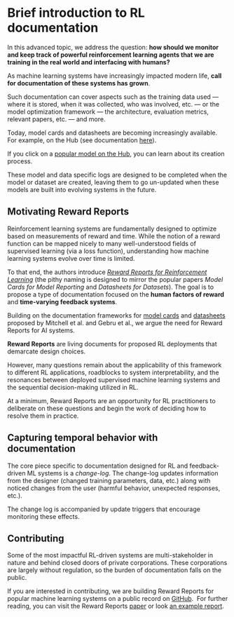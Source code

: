 # Brief introduction to RL documentation

In this advanced topic, we address the question: **how should we monitor and keep track of powerful reinforcement learning agents that we are training in the real world and
interfacing with humans?**

As machine learning systems have increasingly impacted modern life, **call for documentation of these systems has grown**.

Such documentation can cover aspects such as the training data used — where it is stored, when it was collected, who was involved, etc.
— or the model optimization framework — the architecture, evaluation metrics, relevant papers, etc. — and more.

Today, model cards and datasheets are becoming increasingly available. For example, on the Hub
(see documentation [here](https://huggingface.co/docs/hub/model-cards)).

If you click on a [popular model on the Hub](https://huggingface.co/models), you can learn about its creation process.

These model and data specific logs are designed to be completed when the model or dataset are created, leaving them to go un-updated when these models are built into evolving systems in the future.
​
## Motivating Reward Reports

Reinforcement learning systems are fundamentally designed to optimize based on measurements of reward and time.
While the notion of a reward function can be mapped nicely to many well-understood fields of supervised learning (via a loss function),
understanding how machine learning systems evolve over time is limited.

To that end, the authors introduce [*Reward Reports for Reinforcement Learning*](https://www.notion.so/Brief-introduction-to-RL-documentation-b8cbda5a6f5242338e0756e6bef72af4) (the pithy naming is designed to mirror the popular papers *Model Cards for Model Reporting* and *Datasheets for Datasets*).
The goal is to propose a type of documentation focused on the **human factors of reward** and **time-varying feedback systems**.

Building on the documentation frameworks for [model cards](https://arxiv.org/abs/1810.03993) and [datasheets](https://arxiv.org/abs/1803.09010) proposed by Mitchell et al. and Gebru et al., we argue the need for Reward Reports for AI systems.

**Reward Reports** are living documents for proposed RL deployments that demarcate design choices.

However, many questions remain about the applicability of this framework to different RL applications, roadblocks to system interpretability,
and the resonances between deployed supervised machine learning systems and the sequential decision-making utilized in RL.

At a minimum, Reward Reports are an opportunity for RL practitioners to deliberate on these questions and begin the work of deciding how to resolve them in practice.
​
## Capturing temporal behavior with documentation

The core piece specific to documentation designed for RL and feedback-driven ML systems is a *change-log*. The change-log updates information
from the designer (changed training parameters, data, etc.) along with noticed changes from the user (harmful behavior, unexpected responses, etc.).

The change log is accompanied by update triggers that encourage monitoring these effects.

## Contributing

Some of the most impactful RL-driven systems are multi-stakeholder in nature and behind closed doors of private corporations.
These corporations are largely without regulation, so the burden of documentation falls on the public.

If you are interested in contributing, we are building Reward Reports for popular machine learning systems on a public
record on [GitHub](https://github.com/RewardReports/reward-reports).
​
For further reading, you can visit the Reward Reports [paper](https://arxiv.org/abs/2204.10817)
or look [an example report](https://github.com/RewardReports/reward-reports/tree/main/examples).
